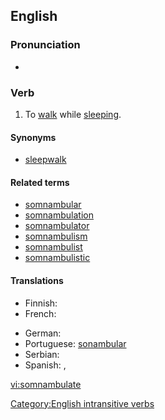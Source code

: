 ==English==

===Pronunciation===
* {{a|US}} {{IPA|/sɑːm.ˈnæm.bju.ˌleɪt/|/sɑːm.ˈnæm.bjə.ˌleɪt/|/səm.ˈnæm.bjə.ˌleɪt/}}

===Verb===
{{en-verb|somnambulat|ing}}

# {{intransitive}} To [[walk]] while [[sleep]]ing.

====Synonyms====
* [[sleepwalk]]

====Related terms====
* [[somnambular]]
* [[somnambulation]]
* [[somnambulator]]
* [[somnambulism]]
* [[somnambulist]]
* [[somnambulistic]]

====Translations====
{{trans-top|to walk while sleeping}}
* Finnish: {{t-|fi|kävellä unissaan}}
* French: {{t+|fr|somnambuler}}
{{trans-mid}}
* German: {{t-|de|schlafwandeln}}
* Portuguese: [[sonambular]]
* Serbian: {{t-|sr|mesečarstvo}}
* Spanish: {{t-SOP|es|[[ser]] [[sonámbulo]]}}, {{t-SOP|es|[[pasear]]se [[dormido]]}}
{{trans-bottom}}

[[Category:English intransitive verbs]]

[[vi:somnambulate]]